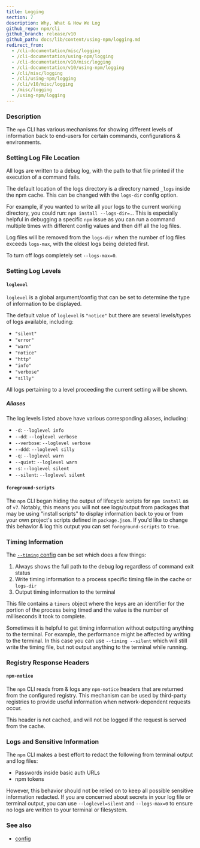 ```yaml
---
title: Logging
section: 7
description: Why, What & How We Log
github_repo: npm/cli
github_branch: release/v10
github_path: docs/lib/content/using-npm/logging.md
redirect_from:
  - /cli-documentation/misc/logging
  - /cli-documentation/using-npm/logging
  - /cli-documentation/v10/misc/logging
  - /cli-documentation/v10/using-npm/logging
  - /cli/misc/logging
  - /cli/using-npm/logging
  - /cli/v10/misc/logging
  - /misc/logging
  - /using-npm/logging
---
```


### Description

The `npm` CLI has various mechanisms for showing different levels of information back to end-users for certain commands, configurations & environments.

### Setting Log File Location

All logs are written to a debug log, with the path to that file printed if the execution of a command fails.

The default location of the logs directory is a directory named `_logs` inside the npm cache. This can be changed with the `logs-dir` config option.

For example, if you wanted to write all your logs to the current working directory, you could run: `npm install --logs-dir=.`. This is especially helpful in debugging a specific `npm` issue as you can run a command multiple times with different config values and then diff all the log files.

Log files will be removed from the `logs-dir` when the number of log files exceeds `logs-max`, with the oldest logs being deleted first.

To turn off logs completely set `--logs-max=0`.

### Setting Log Levels

#### `loglevel`

`loglevel` is a global argument/config that can be set to determine the type of information to be displayed.

The default value of `loglevel` is `"notice"` but there are several levels/types of logs available, including:

- `"silent"`
- `"error"`
- `"warn"`
- `"notice"`
- `"http"`
- `"info"`
- `"verbose"`
- `"silly"`

All logs pertaining to a level proceeding the current setting will be shown.

##### Aliases

The log levels listed above have various corresponding aliases, including:

- `-d`: `--loglevel info`
- `--dd`: `--loglevel verbose`
- `--verbose`: `--loglevel verbose`
- `--ddd`: `--loglevel silly`
- `-q`: `--loglevel warn`
- `--quiet`: `--loglevel warn`
- `-s`: `--loglevel silent`
- `--silent`: `--loglevel silent`

#### `foreground-scripts`

The `npm` CLI began hiding the output of lifecycle scripts for `npm install` as of `v7`. Notably, this means you will not see logs/output from packages that may be using "install scripts" to display information back to you or from your own project's scripts defined in `package.json`. If you'd like to change this behavior & log this output you can set `foreground-scripts` to `true`.

### Timing Information

The [`--timing` config](/cli/v10/using-npm/config#timing) can be set which does a few things:

1. Always shows the full path to the debug log regardless of command exit status
1. Write timing information to a process specific timing file in the cache or `logs-dir`
1. Output timing information to the terminal

This file contains a `timers` object where the keys are an identifier for the portion of the process being timed and the value is the number of milliseconds it took to complete.

Sometimes it is helpful to get timing information without outputting anything to the terminal. For example, the performance might be affected by writing to the terminal. In this case you can use `--timing --silent` which will still write the timing file, but not output anything to the terminal while running.

### Registry Response Headers

#### `npm-notice`

The `npm` CLI reads from & logs any `npm-notice` headers that are returned from the configured registry. This mechanism can be used by third-party registries to provide useful information when network-dependent requests occur.

This header is not cached, and will not be logged if the request is served from the cache.

### Logs and Sensitive Information

The `npm` CLI makes a best effort to redact the following from terminal output and log files:

- Passwords inside basic auth URLs
- npm tokens

However, this behavior should not be relied on to keep all possible sensitive information redacted. If you are concerned about secrets in your log file or terminal output, you can use `--loglevel=silent` and `--logs-max=0` to ensure no logs are written to your terminal or filesystem.

### See also

- [config](/cli/v10/using-npm/config)
